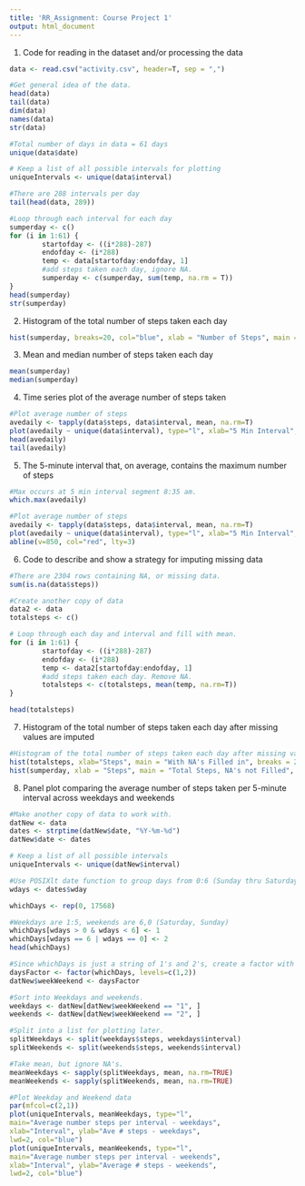 ```yaml
---
title: 'RR_Assignment: Course Project 1'
output: html_document
---
```


1. Code for reading in the dataset and/or processing the data
```r

data <- read.csv("activity.csv", header=T, sep = ",")

#Get general idea of the data.
head(data)
tail(data)
dim(data)
names(data)
str(data)

#Total number of days in data = 61 days
unique(data$date)

# Keep a list of all possible intervals for plotting
uniqueIntervals <- unique(data$interval)

#There are 288 intervals per day
tail(head(data, 289))

#Loop through each interval for each day
sumperday <- c()
for (i in 1:61) {
        startofday <- ((i*288)-287)
        endofday <- (i*288)
        temp <- data[startofday:endofday, 1]
        #add steps taken each day, ignore NA.
        sumperday <- c(sumperday, sum(temp, na.rm = T))
}
head(sumperday)
str(sumperday)
```


2. Histogram of the total number of steps taken each day
```r

hist(sumperday, breaks=20, col="blue", xlab = "Number of Steps", main = "Total Number of Steps per Day")

```

3. Mean and median number of steps taken each day
```r

mean(sumperday)
median(sumperday)

```

4. Time series plot of the average number of steps taken
```r

#Plot average number of steps
avedaily <- tapply(data$steps, data$interval, mean, na.rm=T)
plot(avedaily ~ unique(data$interval), type="l", xlab="5 Min Interval", main="Average number Steps")
head(avedaily)
tail(avedaily)

```

5. The 5-minute interval that, on average, contains the maximum number of steps
```r

#Max occurs at 5 min interval segment 8:35 am.
which.max(avedaily)

#Plot average number of steps
avedaily <- tapply(data$steps, data$interval, mean, na.rm=T)
plot(avedaily ~ unique(data$interval), type="l", xlab="5 Min Interval", main="Average number Steps with Max in Red at 835 or 8:35am")
abline(v=850, col="red", lty=3)

```

6. Code to describe and show a strategy for imputing missing data
```r
#There are 2304 rows containing NA, or missing data.
sum(is.na(data$steps))

#Create another copy of data
data2 <- data
totalsteps <- c()

# Loop through each day and interval and fill with mean. 
for (i in 1:61) {
        startofday <- ((i*288)-287)
        endofday <- (i*288)
        temp <- data2[startofday:endofday, 1]
        #add steps taken each day. Remove NA.
        totalsteps <- c(totalsteps, mean(temp, na.rm=T))
}

head(totalsteps)


```

7. Histogram of the total number of steps taken each day after missing values are imputed
```r

#Histogram of the total number of steps taken each day after missing values are imputed
hist(totalsteps, xlab="Steps", main = "With NA's Filled in", breaks = 20, col = "red")
hist(sumperday, xlab = "Steps", main = "Total Steps, NA's not Filled", breaks = 20, col = "blue")

```

8. Panel plot comparing the average number of steps taken per 5-minute interval across weekdays and weekends
```r

#Make another copy of data to work with.
datNew <- data
dates <- strptime(datNew$date, "%Y-%m-%d")
datNew$date <- dates

# Keep a list of all possible intervals
uniqueIntervals <- unique(datNew$interval)

#Use POSIXlt date function to group days from 0:6 (Sunday thru Saturday)
wdays <- dates$wday

whichDays <- rep(0, 17568)

#Weekdays are 1:5, weekends are 6,0 (Saturday, Sunday)
whichDays[wdays > 0 & wdays < 6] <- 1
whichDays[wdays == 6 | wdays == 0] <- 2
head(whichDays)

#Since whichDays is just a string of 1's and 2's, create a factor with 2 levels.
daysFactor <- factor(whichDays, levels=c(1,2))
datNew$weekWeekend <- daysFactor

#Sort into Weekdays and weekends.
weekdays <- datNew[datNew$weekWeekend == "1", ]
weekends <- datNew[datNew$weekWeekend == "2", ]

#Split into a list for plotting later.
splitWeekdays <- split(weekdays$steps, weekdays$interval)
splitWeekends <- split(weekends$steps, weekends$interval)

#Take mean, but ignore NA's.
meanWeekdays <- sapply(splitWeekdays, mean, na.rm=TRUE)
meanWeekends <- sapply(splitWeekends, mean, na.rm=TRUE)

#Plot Weekday and Weekend data
par(mfcol=c(2,1))
plot(uniqueIntervals, meanWeekdays, type="l",
main="Average number steps per interval - weekdays", 
xlab="Interval", ylab="Ave # steps - weekdays", 
lwd=2, col="blue")
plot(uniqueIntervals, meanWeekends, type="l",
main="Average number steps per interval - weekends", 
xlab="Interval", ylab="Average # steps - weekends", 
lwd=2, col="blue")

```

